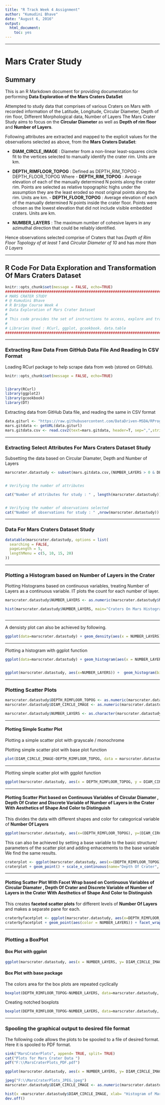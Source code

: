 ---
title: "R Track Week 4 Assignment"
author: "Kumudini Bhave"
date: "August 6, 2016"
output:
  html_document:
    toc: yes
---

********


# **Mars Crater Study**

## Summary

This is an R Markdown document for providing documentation for performing **Data Exploration of the Mars Craters  DataSet**


Attempted to study data that comprises of various Craters on Mars with recorded information of the Latitude, Longitude, Circular Diameter, Depth of rim floor, Different Morphological data, Number of Layers 
The Mars Crater Study aims to focus on the **Circular Diameter** as well as **Depth of rim floor** and **Number of Layers**.


Following attributes are extracted and mapped to the explicit values for the observations selected as above, from the **Mars Craters  DataSet**:

- **DIAM_CIRCLE_IMAGE** : Diameter from a non-linear least-squares circle fit to the
                         vertices selected to manually identify the crater rim. Units are km.

- **DEPTH_RIMFLOOR_TOPOG** : Defined as DEPTH_RIM_TOPOG - DEPTH_FLOOR_TOPOG
                         Where 
                         - **DEPTH_RIM_TOPOG** : Average elevation of each of the manually determined N                                              points along the crater rim. Points are selected as relative topographic highs                                         under the assumption they are the least eroded so most original points along the rim.                                  Units are km.
                         - **DEPTH_FLOOR_TOPOG** : Average elevation of each of the manually determined N                                            points inside the crater floor. Points were chosen as the lowest elevation that 
                              did not include visible embedded craters. Units are km.

- **NUMBER_LAYERS** : The maximum number of cohesive layers in any azimuthal direction that
                         could be reliably identified.



Hence observations selected comprise of Craters that has *Depth of Rim Floor Topology of at least 1* and *Circular Diameter of 10* and has *more than 0 Layers*

********

## R Code For Data Exploration and Transformation Of Mars Craters Dataset


```{r include=FALSE, cache=FALSE, tidy=TRUE, tidy.opts=list(width.cutoff=80)}
knitr::opts_chunk$set(message = FALSE, echo=TRUE)
######################################################################################################
# MARS CRATER STUDY
# @ Kumudini Bhave 
# R Bridge Course Week 4 
# Data Exploration of Mars Crater Dataset
#
# This code provides the set of instructions to access, explore and transform the Mars Crater Dataset
# 
# Libraries Used : RCurl, ggplot, gcookbook. data.table
#######################################################################################################

```

********

### Extracting Raw Data From GitHub Data File And Reading In CSV Format
Loading RCurl package to help scrape data from web (stored on GitHub).

```{r tidy=TRUE, tidy.opts=list(width.cutoff=80)}
knitr::opts_chunk$set(message = FALSE, echo=TRUE)


library(RCurl)
library(ggplot2)
library(gcookbook)
library(DT)


```


Extracting data from GitHub Data file, and reading the same in CSV format


```{r tidy=TRUE, tidy.opts=list(width.cutoff=80)}

data.giturl <- "https://raw.githubusercontent.com/DataDriven-MSDA/RProgramming/master/marscrater_pds.csv"
mars.gitdata <- getURL(data.giturl)
mars.gitdata.csv <- read.csv2(text=mars.gitdata, header=T, sep=",",stringsAsFactors = FALSE)
```


********



### Extracting Select Attributes For Mars Craters Dataset Study


Subsetting the data based on Circular Diamater, Depth and Number of Layers


```{r results='markup', tidy=TRUE, tidy.opts=list(width.cutoff=80)}

marscrater.datastudy <- subset(mars.gitdata.csv,(NUMBER_LAYERS > 0 & DEPTH_RIMFLOOR_TOPOG > 1 & DIAM_CIRCLE_IMAGE > 10),na.rm=T,select=c(DIAM_CIRCLE_IMAGE, DEPTH_RIMFLOOR_TOPOG, NUMBER_LAYERS))


# Verifying the number of attributes

cat("Number of attributes for study : " , length(marscrater.datastudy))


# Verifying the number of observations selected
cat("Number of observations for study : " ,nrow(marscrater.datastudy))
```

********

### Data For Mars Craters Dataset Study

```{r results='markup', tidy=TRUE, tidy.opts=list(width.cutoff=80)}



datatable(marscrater.datastudy, options = list(
  searching = FALSE,
  pageLength = 5,
  lengthMenu = c(5, 10, 15, 20)
))


```



********

### Plotting a Histogram based on Number of Layers in the Crater

Plotting Histograms based on continuous variables, treating Number of Layers as a continuous variable. IT plots the count for each number of layer.

```{r tidy=TRUE, tidy.opts=list(width.cutoff=80)}


marscrater.datastudy$NUMBER_LAYERS <- as.numeric(marscrater.datastudy$NUMBER_LAYERS)

hist(marscrater.datastudy$NUMBER_LAYERS, main="Craters On Mars Histogram", xlab="Layers In Craters", border = "blue", col="green")



```


********


A densisty plot can also be achieved by following.

```{r tidy=TRUE, tidy.opts=list(width.cutoff=80)}


ggplot(data=marscrater.datastudy) + geom_density(aes(x = NUMBER_LAYERS), fill = "yellow")

```

********

Plotting a histogram with ggplot function

```{r tidy=TRUE, tidy.opts=list(width.cutoff=80)}
ggplot(data=marscrater.datastudy) + geom_histogram(aes(x = NUMBER_LAYERS))


ggplot(marscrater.datastudy, aes(x=NUMBER_LAYERS)) +  geom_histogram(binwidth=1)

```


********


### Plotting Scatter Plots 

```{r tidy=TRUE, tidy.opts=list(width.cutoff=80)}

marscrater.datastudy$DEPTH_RIMFLOOR_TOPOG <- as.numeric(marscrater.datastudy$DEPTH_RIMFLOOR_TOPOG)
marscrater.datastudy$DIAM_CIRCLE_IMAGE <- as.numeric(marscrater.datastudy$DIAM_CIRCLE_IMAGE)

marscrater.datastudy$NUMBER_LAYERS <- as.character(marscrater.datastudy$NUMBER_LAYERS)
```


********


#### Plotting Simple Scatter Plot 

Plotting a simple scatter plot with grayscale / monochrome


Plotting simple scatter plot with base plot function

```{r tidy=TRUE, tidy.opts=list(width.cutoff=80)}


plot(DIAM_CIRCLE_IMAGE~DEPTH_RIMFLOOR_TOPOG, data = marscrater.datastudy)

```


********

Plotting simple scatter plot with ggplot function

```{r tidy=TRUE, tidy.opts=list(width.cutoff=80)}

ggplot(marscrater.datastudy, aes(x = DEPTH_RIMFLOOR_TOPOG, y = DIAM_CIRCLE_IMAGE)) + geom_point() + scale_x_continuous(name="Depth Of Crater", breaks=c(0.0, 0.5, 1.0, 1.5, 2.0, 2.5)) + scale_y_continuous(name="Diameter Of Crater", breaks= c(30, 60, 90, 120, 150)) 
```

********


#### Plotting Scatter Plot based on Continuous Variables of Circular Diamater , Depth Of Crater and Discrete Variable of  Number of Layers in the Crater With Aesthetics of Shape And Color to Distinguish

This divides the data with different shapes and color for categorical variable of **Number Of Layers**

```{r tidy=TRUE, tidy.opts=list(width.cutoff=80)}

ggplot(marscrater.datastudy, aes(x=(DEPTH_RIMFLOOR_TOPOG), y=(DIAM_CIRCLE_IMAGE), shape = NUMBER_LAYERS, colour = NUMBER_LAYERS )) + geom_point() + scale_x_continuous(name="Depth Of Crater", breaks = seq(0,2.5,0.5), labels= seq(0,2.5,0.5)) + scale_y_continuous(name="Diameter Of Crater", breaks = seq(0,150,30), labels= seq(0,150,30)) 


```



This can also be achieved by setting a base variable to the basic structure/ parameters of the scatter plot and adding enhacements to the base variable
We find the same results.

```{r tidy=TRUE, tidy.opts=list(width.cutoff=80)}


craterplot <- ggplot(marscrater.datastudy, aes(x=(DEPTH_RIMFLOOR_TOPOG), y=(DIAM_CIRCLE_IMAGE), shape = NUMBER_LAYERS, colour = NUMBER_LAYERS ))
craterplot + geom_point() + scale_x_continuous(name="Depth Of Crater", breaks = seq(0,4,0.5), labels= seq(0,4,0.5)) + scale_y_continuous(name="Diameter Of Crater", breaks = seq(0,100,30), labels= seq(0,100,30)) + ggtitle("Mars Crater")

```


********

#### Plotting Scatter Plot With Facet Wrap based on Continuous Variables of Circular Diamater , Depth Of Crater and Discrete Variable of  Number of Layers in the Crater With Aesthetics of Shape And Color to Distinguish

This creates **faceted scatter plots** for different levels of **Number Of Layers** and makes a separate pane for each.


```{r tidy=TRUE, tidy.opts=list(width.cutoff=80)}

craterbyfacetplot <- ggplot(marscrater.datastudy, aes(x=DEPTH_RIMFLOOR_TOPOG, y=DIAM_CIRCLE_IMAGE))
craterbyfacetplot + geom_point(aes(color = NUMBER_LAYERS)) + facet_wrap(~NUMBER_LAYERS, labeller = "label_value") + labs(x="Depth Of Crater",y="Diameter Of Crater") + ggtitle("Mars Crater")

```


********


### Plotting a BoxPlot 

#### Box Plot with ggplot



```{r tidy=TRUE, tidy.opts=list(width.cutoff=80)}

ggplot(marscrater.datastudy, aes(x = NUMBER_LAYERS, y= DIAM_CIRCLE_IMAGE )) + geom_boxplot()

```



#### Box Plot with base package 

The colors area for the box plots are repeated cyclically

```{r , tidy=TRUE, tidy.opts=list(width.cutoff=80)}

boxplot(DEPTH_RIMFLOOR_TOPOG~NUMBER_LAYERS, data=marscrater.datastudy, notch=FALSE, col=(c("gold","blue","green")),main="Mars Craters", xlab="Number Of Layers", ylab="Depth")

```


Creating notched boxplots

```{r , tidy=TRUE, tidy.opts=list(width.cutoff=80)}


boxplot(DEPTH_RIMFLOOR_TOPOG~NUMBER_LAYERS, data=marscrater.datastudy, notch=TRUE, col=(c("gold","blue","green")),main="Mars Craters", xlab="Number Of Layers", ylab="Depth")
```

********


### Spooling the graphical output to desired file format

The following code allows the plots to be spooled to a file of desired format. Here it is spooled to PDF format.

```{r results='hide', tidy=TRUE, tidy.opts=list(width.cutoff=80)}

sink("MarsCraterPlots", append= TRUE, split= TRUE)
cat("Plots for Mars Crater Data ")
pdf("F:\\MarsCraterPlots_PDF.pdf")

ggplot(marscrater.datastudy, aes(x = NUMBER_LAYERS, y= DIAM_CIRCLE_IMAGE )) + geom_boxplot()

jpeg("F:\\MarsCraterPlots_JPEG.jpeg")
marscrater.datastudy$DIAM_CIRCLE_IMAGE <- as.numeric(marscrater.datastudy$DIAM_CIRCLE_IMAGE)

hist(x =marscrater.datastudy$DIAM_CIRCLE_IMAGE, xlab= "Histogram of Mars Crater Diameter")
dev.off()
```





